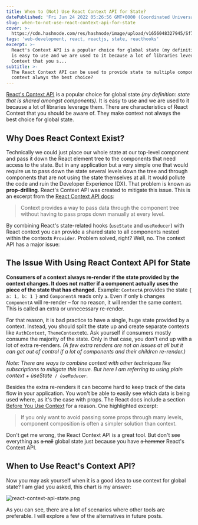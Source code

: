 ```yaml
---
title: When to (Not) Use React Context API for State?
datePublished: 'Fri Jun 24 2022 05:26:56 GMT+0000 (Coordinated Universal Time)'
slug: when-to-not-use-react-context-api-for-state
cover: >-
  https://cdn.hashnode.com/res/hashnode/image/upload/v1656048327945/Sf7vhl63d.png
tags: 'web-development, react, reactjs, state, reacthooks'
excerpt: >-
  React's Context API is a popular choice for global state (my definition: state that is shared amongst components). It
  is easy to use and we are used to it because a lot of libraries leverage them. There are characteristics of React
  Context that you s...
subtitle: >-
  The React Context API can be used to provide state to multiple components far away in the component tree. But is
  context always the best choice?
---
```



[React's Context API](https://reactjs.org/docs/context.html) is a popular choice for global state _(my definition: state
that is shared amongst components)_. It is easy to use and we are used to it because a lot of libraries leverage them.
There are characteristics of React Context that you should be aware of. They make context not always the best choice for
global state.

## Why Does React Context Exist?

Technically we could just place our whole state at our top-level component and pass it down the React element tree to
the components that need access to the state. But in any application but a very simple one that would require us to pass
down the state several levels down the tree and through components that are not using the state themselves at all. It
would pollute the code and ruin the Developer Experience (DX). That problem is known as **prop-drilling**. React's
Context API was created to mitigate this issue. This is an excerpt from the
[React Context API docs](https://reactjs.org/docs/context.html):

> Context provides a way to pass data through the component tree without having to pass props down manually at every
> level.

By combining React's state-related hooks (`useState` and `useReducer`) with React context you can provide a shared state
to all components nested within the contexts `Provider`. Problem solved, right? Well, no. The context API has a major
issue:

## The Issue With Using React Context API for State

**Consumers of a context always re-render if the state provided by the context changes. It does not matter if a
component actually uses the piece of the state that has changed.** Example: `ContextA` provides the state
`{ a: 1, b: 1 }` and `ComponentA` reads only `a`. Even if only `b` changes `ComponentA` will re-render – for no reason,
it will render the same content. This is called an extra or unnecessary re-render.

For that reason, it is bad practice to have a single, huge state provided by a context. Instead, you should split the
state up and create separate contexts like `AuthContext`, `ThemeContext`etc. Ask yourself if consumers mostly consume
the majority of the state. Only in that case, you don't end up with a lot of extra re-renders. _(A few extra renders are
not an issues at all but it can get out of control if a lot of components and their children re-render.)_

_Note: There are ways to combine context with other techniques like subscriptions to mitigate this issue. But here I am
referring to using plain context + ùseState` / ùseReducer`._

Besides the extra re-renders it can become hard to keep track of the data flow in your application. You won't be able to
easily see which data is being used where, as it's the case with props. The React docs include a section
[Before You Use Context](https://reactjs.org/docs/context.html#before-you-use-context) for a reason. One highlighted
excerpt:

> If you only want to avoid passing some props through many levels, component composition is often a simpler solution
> than context.

Don't get me wrong, the React Context API is a great tool. But don't see everything as <s>a nail</s> global state just
because you have <s>a hammer</s> React's Context API.

## When to Use React's Context API?

Now you may ask yourself when it is a good idea to use context for global state? I am glad you asked, this chart is my
answer:

![react-context-api-state.png](https://cdn.hashnode.com/res/hashnode/image/upload/v1656014273759/RdKu5o_hW.png)

As you can see, there are a lot of scenarios where other tools are preferable. I will explore a few of the alternatives
in future posts.
